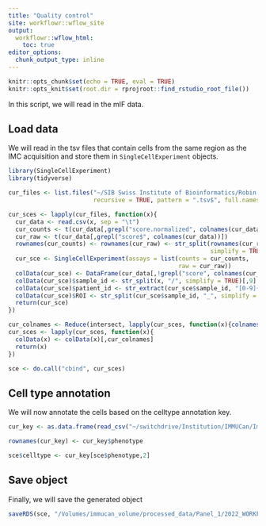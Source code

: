 ```yaml
---
title: "Quality control"
site: workflowr::wflow_site
output:
  workflowr::wflow_html:
    toc: true
editor_options:
  chunk_output_type: inline
---
```


```r
knitr::opts_chunk$set(echo = TRUE, eval = TRUE)
knitr::opts_knit$set(root.dir = rprojroot::find_rstudio_root_file())
```

In this script, we will read in the mIF data.

## Load data

We will read in the tsv files that contain cells from the same region as 
the IMC acquisition and store them in `SingleCellExperiment` objects.

```r
library(SingleCellExperiment)
library(tidyverse)

cur_files <- list.files("~/SIB Swiss Institute of Bioinformatics/Robin Liechti - Workflow2021/Lausanne_data/ROI_registration/",
                        recursive = TRUE, pattern = ".tsv$", full.names = TRUE)

cur_sces <- lapply(cur_files, function(x){
  cur_data <- read.csv(x, sep = "\t")
  cur_counts <- t(cur_data[,grepl("score.normalized", colnames(cur_data))])
  cur_raw <- t(cur_data[,grepl("score$", colnames(cur_data))])
  rownames(cur_counts) <- rownames(cur_raw) <- str_split(rownames(cur_raw), "\\.", 
                                                         simplify = TRUE)[,1]
  cur_sce <- SingleCellExperiment(assays = list(counts = cur_counts,
                                                raw = cur_raw))
  colData(cur_sce) <- DataFrame(cur_data[,!grepl("score", colnames(cur_data))])
  colData(cur_sce)$sample_id <- str_split(x, "/", simplify = TRUE)[,9]
  colData(cur_sce)$patient_id <- str_extract(cur_sce$sample_id, "[0-9]{8}")
  colData(cur_sce)$ROI <- str_split(cur_sce$sample_id, "_", simplify = TRUE)[,5]
  return(cur_sce)
})

cur_colnames <- Reduce(intersect, lapply(cur_sces, function(x){colnames(colData(x))}))
cur_sces <- lapply(cur_sces, function(x){
  colData(x) <- colData(x)[,cur_colnames]
  return(x)
})

sce <- do.call("cbind", cur_sces)
```

## Cell type annotation

We will now annotate the cells based on the celltype annotation key.

```r
cur_key <- as.data.frame(read_csv("~/switchdrive/Institution/IMMUCan/Imaging_working_group/data_for_sharing/workflow_samples/mIF/phenotype_key.csv"))

rownames(cur_key) <- cur_key$phenotype

sce$celltype <- cur_key[sce$phenotype,2]
```

## Save object

Finally, we will save the generated object

```r
saveRDS(sce, "/Volumes/immucan_volume/processed_data/Panel_1/2022_WORKFLOW/mIF/Rout/sce_ROIs.rds")
```


